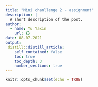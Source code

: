 ```yaml
---
title: "Mini chanllenge 2 - assignment"
description: |
  A short description of the post.
author:
  - name: Yu Yaxin
    url: {}
date: 08-07-2021
output:
 distill::distill_article:
    self_contained: false
    toc: true
    toc_depth: 3
    number_sections: true
---
```



```r
knitr::opts_chunk$set(echo = TRUE)
```



